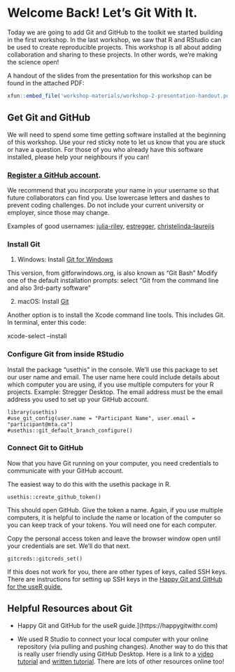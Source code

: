 # Welcome Back! Let's Git With It.

Today we are going to add Git and GitHub to the toolkit we started building in the first workshop. In the last workshop, we saw that R and RStudio can be used to create reproducible projects. This workshop is all about adding collaboration and sharing to these projects. In other words, we're making the science open!

A handout of the slides from the presentation for this workshop can be found in the attached PDF:

```r
xfun::embed_file('workshop-materials/workshop-2-presentation-handout.pdf')
```

## Get Git and GitHub

We will need to spend some time getting software installed at the beginning of this workshop. Use your red sticky note to let us know that you are stuck or have a question. For those of you who already have this software installed, please help your neighbours if you can!

### [Register a GitHub account](https://github.com/signup?ref_cta=Sign+up&ref_loc=header+logged+out&ref_page=%2F&source=header-home).

We recommend that you incorporate your name in your username so that future collaborators can find you. Use lowercase letters and dashes to prevent coding challenges. Do not include your current university or employer, since those may change.

Examples of good usernames: [julia-riley](https://github.com/julia-riley), [estregger](https://github.com/estregger), [christelinda-laurejis](https://github.com/christelinda-laureijs)

### Install Git

1.  Windows: Install [Git for Windows](https://gitforwindows.org/)

This version, from gitforwindows.org, is also known as "Git Bash" Modify one of the default installation prompts: select "Git from the command line and also 3rd-party software"

2.  macOS: Install [Git](https://git-scm.com/downloads)

Another option is to install the Xcode command line tools. This includes Git. In terminal, enter this code:

xcode-select --install

### Configure Git from inside RStudio

Install the package "usethis" in the console. We'll use this package to set our user name and email. The user name here could include details about which computer you are using, if you use multiple computers for your R projects. Example: Stregger Desktop. The email address must be the email address you used to set up your GitHub account.

```
library(usethis)
#use_git_config(user.name = "Participant Name", user.email = "participant@mta.ca")
#usethis::git_default_branch_configure()
```

### Connect Git to GitHub

Now that you have Git running on your computer, you need credentials to communicate with your GitHub account.

The easiest way to do this with the usethis package in R.

```
usethis::create_github_token()
```

This should open GitHub. Give the token a name. Again, if you use multiple computers, it is helpful to include the name or location of the computer so you can keep track of your tokens. You will need one for each computer.

Copy the personal access token and leave the browser window open until your credentials are set. We'll do that next.

```
gitcreds::gitcreds_set()
```

If this does not work for you, there are other types of keys, called SSH keys. There are instructions for setting up SSH keys in the [Happy Git and GitHub for the useR guide.](https://happygitwithr.com/ssh-keys)


## Helpful Resources about Git

* Happy Git and GitHub for the useR guide.](https://happygitwithr.com)

* We used R Studio to connect your local computer with your online repository (via pulling and pushing changes). Another way to do this that is really user friendly using GitHub Desktop. Here is a link to a [video tutorial](https://www.theserverside.com/blog/Coffee-Talk-Java-News-Stories-and-Opinions/GitHub-Desktop-tutorial-for-beginners) and [written tutorial](https://docs.github.com/en/desktop/overview/getting-started-with-github-desktop#part-3-contributing-to-projects-with-github-desktop). There are lots of other resources online too!
